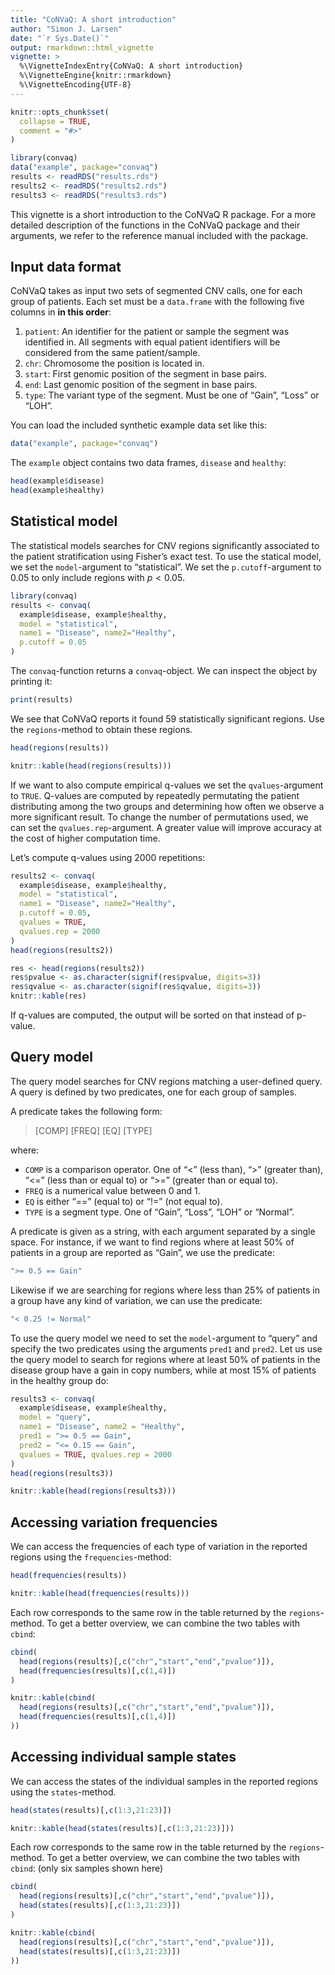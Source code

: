 ```yaml
---
title: "CoNVaQ: A short introduction"
author: "Simon J. Larsen"
date: "`r Sys.Date()`"
output: rmarkdown::html_vignette
vignette: >
  %\VignetteIndexEntry{CoNVaQ: A short introduction}
  %\VignetteEngine{knitr::rmarkdown}
  %\VignetteEncoding{UTF-8}
---
```


```r
knitr::opts_chunk$set(
  collapse = TRUE,
  comment = "#>"
)
```

```r
library(convaq)
data("example", package="convaq")
results <- readRDS("results.rds")
results2 <- readRDS("results2.rds")
results3 <- readRDS("results3.rds")
```

This vignette is a short introduction to the CoNVaQ R package. For a more detailed description of the functions in the CoNVaQ package and their arguments, we refer to the reference manual included with the package.

## Input data format

CoNVaQ takes as input two sets of segmented CNV calls, one for each group of patients. Each set must be a `data.frame` with the following five columns in **in this order**:

1. `patient`: An identifier for the patient or sample the segment was identified in. All segments with equal patient identifiers will be considered from the same patient/sample.
2. `chr`: Chromosome the position is located in.
3. `start`: First genomic position of the segment in base pairs.
4. `end`: Last genomic position of the segment in base pairs.
5. `type`: The variant type of the segment. Must be one of "Gain", "Loss" or "LOH".

You can load the included synthetic example data set like this:

```r
data("example", package="convaq")
```

The `example` object contains two data frames, `disease` and `healthy`:

```r
head(example$disease)
head(example$healthy)
```

## Statistical model

The statistical models searches for CNV regions significantly associated to the patient stratification using Fisher's exact test. To use the statical model, we set the `model`-argument to "statistical". We set the `p.cutoff`-argument to 0.05 to only include regions with $p < 0.05$.

```r
library(convaq)
results <- convaq(
  example$disease, example$healthy,
  model = "statistical",
  name1 = "Disease", name2="Healthy",
  p.cutoff = 0.05
)
```

The `convaq`-function returns a `convaq`-object. We can inspect the object by printing it:

```r
print(results)
```

We see that CoNVaQ reports it found 59 statistically significant regions. Use the `regions`-method to obtain these regions.

```r
head(regions(results))
```

```r
knitr::kable(head(regions(results)))
```

If we want to also compute empirical q-values we set the `qvalues`-argument to `TRUE`.
Q-values are computed by repeatedly permutating the patient distributing among the two groups and determining how often we observe a more significant result. To change the number of permutations used, we can set the `qvalues.rep`-argument. A greater value will improve accuracy at the cost of higher computation time.

Let's compute q-values using 2000 repetitions:

```r
results2 <- convaq(
  example$disease, example$healthy,
  model = "statistical",
  name1 = "Disease", name2="Healthy",
  p.cutoff = 0.05,
  qvalues = TRUE,
  qvalues.rep = 2000
)
head(regions(results2))
```

```r
res <- head(regions(results2))
res$pvalue <- as.character(signif(res$pvalue, digits=3))
res$qvalue <- as.character(signif(res$qvalue, digits=3))
knitr::kable(res)
```

If q-values are computed, the output will be sorted on that instead of p-value.

## Query model

The query model searches for CNV regions matching a user-defined query.
A query is defined by two predicates, one for each group of samples.

A predicate takes the following form:

> [COMP] [FREQ] [EQ] [TYPE]

where:

* `COMP` is a comparison operator. One of "<" (less than), ">" (greater than), "<=" (less than or equal to) or ">=" (greater than or equal to).
* `FREQ` is a numerical value between 0 and 1.
* `EQ` is either "==" (equal to) or "!=" (not equal to).
* `TYPE` is a segment type. One of "Gain", "Loss", "LOH" or "Normal".

A predicate is given as a string, with each argument separated by a single space. For instance, if we want to find regions where at least 50% of patients in a group are reported as "Gain", we use the predicate:

```r
">= 0.5 == Gain"
```

Likewise if we are searching for regions where less than 25% of patients in a group have any kind of variation, we can use the predicate:

```r
"< 0.25 != Normal"
```

To use the query model we need to set the `model`-argument to "query" and specify the two predicates using the arguments `pred1` and `pred2`.
Let us use the query model to search for regions where at least 50% of patients in the disease group have a gain in copy numbers, while at most 15% of patients in the healthy group do:

```r
results3 <- convaq(
  example$disease, example$healthy,
  model = "query",
  name1 = "Disease", name2 = "Healthy",
  pred1 = ">= 0.5 == Gain",
  pred2 = "<= 0.15 == Gain",
  qvalues = TRUE, qvalues.rep = 2000
)
head(regions(results3))
```

```r
knitr::kable(head(regions(results3)))
```

## Accessing variation frequencies

We can access the frequencies of each type of variation in the reported regions using the `frequencies`-method:
```r
head(frequencies(results))
```

```r
knitr::kable(head(frequencies(results)))
```

Each row corresponds to the same row in the table returned by the `regions`-method. To get a better overview, we can combine the two tables with `cbind`:

```r
cbind(
  head(regions(results)[,c("chr","start","end","pvalue")]),
  head(frequencies(results)[,c(1,4)])
)
```

```r
knitr::kable(cbind(
  head(regions(results)[,c("chr","start","end","pvalue")]),
  head(frequencies(results)[,c(1,4)])
))
```

## Accessing individual sample states

We can access the states of the individual samples in the reported regions using the `states`-method.

```r
head(states(results)[,c(1:3,21:23)])
```

```r
knitr::kable(head(states(results)[,c(1:3,21:23)]))
```

Each row corresponds to the same row in the table returned by the `regions`-method. To get a better overview, we can combine the two tables with `cbind`: (only six samples shown here)

```r
cbind(
  head(regions(results)[,c("chr","start","end","pvalue")]),
  head(states(results)[,c(1:3,21:23)])
)
```

```r
knitr::kable(cbind(
  head(regions(results)[,c("chr","start","end","pvalue")]),
  head(states(results)[,c(1:3,21:23)])
))
```
